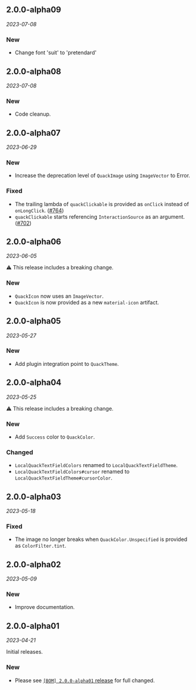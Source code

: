 ## 2.0.0-alpha09

*2023-07-08*

### New

- Change font 'suit' to 'pretendard'

## 2.0.0-alpha08

*2023-07-08*

### New

- Code cleanup.

## 2.0.0-alpha07

*2023-06-29*

### New

- Increase the deprecation level of `QuackImage` using `ImageVector` to Error.

### Fixed

- The trailing lambda of `quackClickable` is provided as `onClick` instead of `onLongClick`. ([#764](https://github.com/duckie-team/quack-quack-android/issues/764))
- `quackClickable` starts referencing `InteractionSource` as an argument. ([#702](https://github.com/duckie-team/quack-quack-android/issues/702))

## 2.0.0-alpha06

*2023-06-05*

⚠️ This release includes a breaking change.

### New

- `QuackIcon` now uses an `ImageVector`.
- `QuackIcon` is now provided as a new `material-icon` artifact.

## 2.0.0-alpha05

*2023-05-27*

### New

- Add plugin integration point to `QuackTheme`.

## 2.0.0-alpha04

*2023-05-25*

⚠️ This release includes a breaking change.

### New

- Add `Success` color to `QuackColor`.

### Changed

- `LocalQuackTextFieldColors` renamed to `LocalQuackTextFieldTheme`.
- `LocalQuackTextFieldColors#cursor` renamed to `LocalQuackTextFieldTheme#cursorColor`.

## 2.0.0-alpha03

*2023-05-18*

### Fixed

- The image no longer breaks when `QuackColor.Unspecified` is provided as `ColorFilter.tint`.

## 2.0.0-alpha02

*2023-05-09*

### New

- Improve documentation.

## 2.0.0-alpha01

*2023-04-21*

Initial releases.

### New

- Please see [`[BOM] 2.0.0-alpha01` release](https://github.com/duckie-team/quack-quack-android/releases/tag/2.0.0-alpha01-bom) for full changed.
